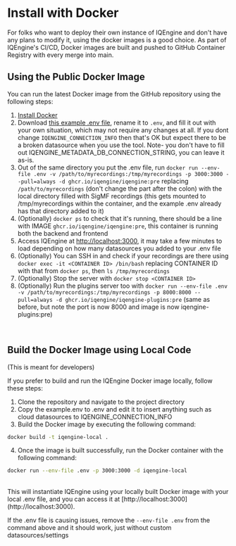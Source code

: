 # Install with Docker

For folks who want to deploy their own instance of IQEngine and don't have any plans to modify it, using the docker images is a good choice.
As part of IQEngine's CI/CD, Docker images are built and pushed to GitHub Container Registry with every merge into main.

## Using the Public Docker Image

You can run the latest Docker image from the GitHub repository using the following steps:

1. [Install Docker](https://docs.docker.com/engine/install/ubuntu/)
2. Download [this example .env file](https://raw.githubusercontent.com/IQEngine/IQEngine/main/example.env), rename it to `.env`, and fill it out with your own situation, which may not require any changes at all.  If you dont change `IQENGINE_CONNECTION_INFO` then that's OK but expect there to be a broken datasource when you use the tool.  Note- you don't have to fill out IQENGINE_METADATA_DB_CONNECTION_STRING, you can leave it as-is.
3. Out of the same directory you put the .env file, run `docker run --env-file .env -v /path/to/myrecordings:/tmp/myrecordings -p 3000:3000 --pull=always -d ghcr.io/iqengine/iqengine:pre` replacing `/path/to/myrecordings` (don't change the part after the colon) with the local directory filled with SigMF recordings (this gets mounted to /tmp/myrecordings within the container, and the example .env already has that directory added to it)
4. (Optionally) `docker ps` to check that it's running, there should be a line with IMAGE `ghcr.io/iqengine/iqengine:pre`, this container is running both the backend and frontend
5. Access IQEngine at [http://localhost:3000](http://localhost:3000), it may take a few minutes to load depending on how many datasources you added to your .env file
6. (Optionally) You can SSH in and check if your recordings are there using `docker exec -it <CONTAINER ID> /bin/bash` replacing CONTAINER ID with that from `docker ps`, then `ls /tmp/myrecordings`
7. (Optionally) Stop the server with `docker stop <CONTAINER ID>`
8. (Optionally) Run the plugins server too with `docker run --env-file .env -v /path/to/myrecordings:/tmp/myrecordings -p 8000:8000 --pull=always -d ghcr.io/iqengine/iqengine-plugins:pre` (same as before, but note the port is now 8000 and image is now iqengine-plugins:pre)
<br />

## Build the Docker Image using Local Code

(This is meant for developers)

If you prefer to build and run the IQEngine Docker image locally, follow these steps:

1. Clone the repository and navigate to the project directory
2. Copy the example.env to .env and edit it to insert anything such as cloud datasources to IQENGINE_CONNECTION_INFO
3. Build the Docker image by executing the following command:

```bash
docker build -t iqengine-local .
```

4. Once the image is built successfully, run the Docker container with the following command:

```bash
docker run --env-file .env -p 3000:3000 -d iqengine-local
```
<br />
This will instantiate IQEngine using your locally built Docker image with your local .env file, and you can access it at [http://localhost:3000](http://localhost:3000).

If the .env file is causing issues, remove the `--env-file .env` from the command above and it should work, just without custom datasources/settings
